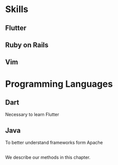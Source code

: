 # Skills

## Flutter

## Ruby on Rails

## Vim


# Programming Languages

## Dart

Necessary to learn Flutter

## Java

To better understand frameworks form Apache

## 

We describe our methods in this chapter.
